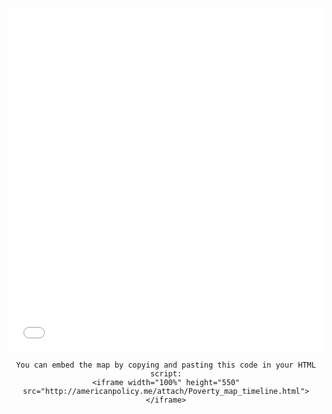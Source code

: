 <iframe width="100%" height="550" src="attach/Poverty_map_timeline.html" frameBorder="0"></iframe>
<center>
```
You can embed the map by copying and pasting this code in your HTML script:
<iframe width="100%" height="550" src="http://americanpolicy.me/attach/Poverty_map_timeline.html"></iframe>
```